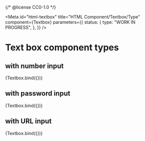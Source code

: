 {/* @license CC0-1.0 */}


<Meta
  id="html-textbox"
  title="HTML Component/Textbox/Type"
  component={Textbox}
  parameters={{
    status: {
      type: "WORK IN PROGRESS",
    },
  }}
/>

# Text box component types

## with number input

<Canvas>
  <Story
    name="Number"
    args={{
      min: 0,
      value: "42",
      max: 100,
      type: "number",
    }}
  >
    {Textbox.bind({})}
  </Story>
</Canvas>

## with password input

<Canvas>
  <Story
    name="Password"
    args={{
      autoComplete: "current-password",
      required: true,
      value: "very$ecret2021",
      type: "password",
    }}
  >
    {Textbox.bind({})}
  </Story>
</Canvas>

## with URL input

<Canvas>
  <Story
    name="URL"
    args={{
      type: "url",
      value: "https://example.fi/",
    }}
  >
    {Textbox.bind({})}
  </Story>
</Canvas>
